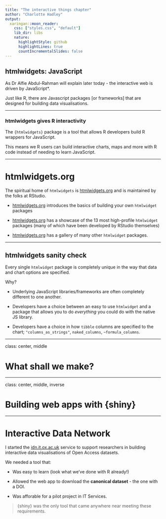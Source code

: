 ```yaml
---
title: "The interactive things chapter"
author: "Charlotte Hadley"
output:
  xaringan::moon_reader:
    css: ["styles.css", "default"]
    lib_dir: libs
    nature:
      highlightStyle: github
      highlightLines: true
      countIncrementalSlides: false
---
```


## htmlwidgets: JavaScript

As Dr Alfie Abdul-Rahman will explain later today - the interactive web is driven by JavaScript*.

Just like R, there are Javascript packages [or frameworks] that are designed for building data visualisations.

---

### htmlwidgets gives R interactivity

The `{htmlwidgets}` package is a tool that allows R developers build R wrappers for JavaScript.

This means we R users can build interactive charts, maps and more with R code instead of needing to learn JavaScript.

---

# htmlwidgets.org

The spiritual home of `htmlwidgets` is [htmlwidgets.org](http://htmlwidgets.org) and is maintained by the folks at RStudio.

- [htmlwidgets.org](http://htmlwidgets.org) introduces the basics of building your own `htmlwidget` packages

- [htmlwidgets.org](http://htmlwidgets.org) has a showcase of the 13 most high-profile `htmlwidget` packages (many of which have been developed by RStudio themselves)

- [htmlwidgets.org](http://htmlwidgets.org) has a gallery of many other `htmlwidget` packages.

---

## htmlwidgets sanity check

Every single `htmlwidget` package is completely unique in the way that data and chart options are specified.

Why?

- Underlying JavaScript libraries/frameworks are often completely different to one another.

- Developers have a choice between an easy to use `htmlwidget` and a package that allows you to do *everything* you could do with the native JS library.

- Developers have a choice in how `tibble` columns are specified to the chart; `"columns_as_strings"`, `naked_columns`, `~formula_columns`.

---

class: center, middle

# What shall we make?

---

class: center, middle, inverse

# Building web apps with {shiny}

---

# Interactive Data Network

I started the [idn.it.ox.ac.uk](https://idn.it.ox.ac.uk/) service to support researchers in building interactive data visualisations of Open Access datasets.

We needed a tool that:

- Was easy to learn (look what we've done with R already!)

- Allowed the web app to download the **canonical dataset** - the one with a DOI.

- Was afforable for a pilot project in IT Services.

> {shiny} was the only tool that came anywhere near meeting these requirements.






